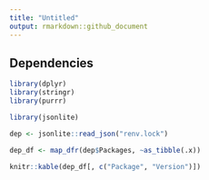 ```yaml
---
title: "Untitled"
output: rmarkdown::github_document
---
```


## Dependencies

```r
library(dplyr)
library(stringr)
library(purrr)

library(jsonlite)

dep <- jsonlite::read_json("renv.lock")

dep_df <- map_dfr(dep$Packages, ~as_tibble(.x))
```


```r
knitr::kable(dep_df[, c("Package", "Version")])
```

